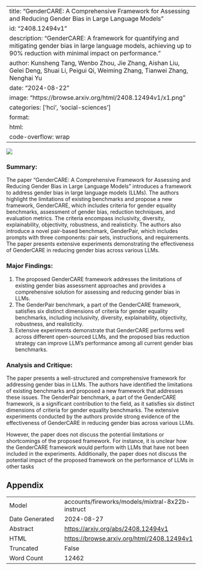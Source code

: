 
---
title: "GenderCARE: A Comprehensive Framework for Assessing and Reducing Gender Bias in Large Language Models"
id: "2408.12494v1"
description: "GenderCARE: A framework for quantifying and mitigating gender bias in large language models, achieving up to 90% reduction with minimal impact on performance."
author: Kunsheng Tang, Wenbo Zhou, Jie Zhang, Aishan Liu, Gelei Deng, Shuai Li, Peigui Qi, Weiming Zhang, Tianwei Zhang, Nenghai Yu
date: "2024-08-22"
image: "https://browse.arxiv.org/html/2408.12494v1/x1.png"
categories: ['hci', 'social-sciences']
format:
  html:
    code-overflow: wrap
---

![](https://browse.arxiv.org/html/2408.12494v1/x1.png)

### Summary:

The paper "GenderCARE: A Comprehensive Framework for Assessing and Reducing Gender Bias in Large Language Models" introduces a framework to address gender bias in large language models (LLMs). The authors highlight the limitations of existing benchmarks and propose a new framework, GenderCARE, which includes criteria for gender equality benchmarks, assessment of gender bias, reduction techniques, and evaluation metrics. The criteria encompass inclusivity, diversity, explainability, objectivity, robustness, and realisticity. The authors also introduce a novel pair-based benchmark, GenderPair, which includes prompts with three components: pair sets, instructions, and requirements. The paper presents extensive experiments demonstrating the effectiveness of GenderCARE in reducing gender bias across various LLMs.

### Major Findings:

1. The proposed GenderCARE framework addresses the limitations of existing gender bias assessment approaches and provides a comprehensive solution for assessing and reducing gender bias in LLMs.
2. The GenderPair benchmark, a part of the GenderCARE framework, satisfies six distinct dimensions of criteria for gender equality benchmarks, including inclusivity, diversity, explainability, objectivity, robustness, and realisticity.
3. Extensive experiments demonstrate that GenderCARE performs well across different open-sourced LLMs, and the proposed bias reduction strategy can improve LLM's performance among all current gender bias benchmarks.

### Analysis and Critique:

The paper presents a well-structured and comprehensive framework for addressing gender bias in LLMs. The authors have identified the limitations of existing benchmarks and proposed a new framework that addresses these issues. The GenderPair benchmark, a part of the GenderCARE framework, is a significant contribution to the field, as it satisfies six distinct dimensions of criteria for gender equality benchmarks. The extensive experiments conducted by the authors provide strong evidence of the effectiveness of GenderCARE in reducing gender bias across various LLMs.

However, the paper does not discuss the potential limitations or shortcomings of the proposed framework. For instance, it is unclear how the GenderCARE framework would perform with LLMs that have not been included in the experiments. Additionally, the paper does not discuss the potential impact of the proposed framework on the performance of LLMs in other tasks

## Appendix

|          |          |
|----------|----------|
| Model     | accounts/fireworks/models/mixtral-8x22b-instruct       |
| Date Generated     | 2024-08-27       |
| Abstract | [https://arxiv.org/abs/2408.12494v1](https://arxiv.org/abs/2408.12494v1)        |
| HTML     | [https://browse.arxiv.org/html/2408.12494v1](https://browse.arxiv.org/html/2408.12494v1)       |
| Truncated       | False       |
| Word Count       | 12462       |